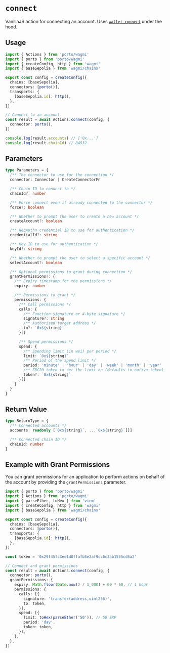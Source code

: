 # `connect`

VanillaJS action for connecting an account. Uses [`wallet_connect`](/sdk/rpc/wallet_connect) under the hood.

## Usage

```ts
import { Actions } from 'porto/wagmi'
import { porto } from 'porto/wagmi'
import { createConfig, http } from 'wagmi'
import { baseSepolia } from 'wagmi/chains'

export const config = createConfig({
  chains: [baseSepolia],
  connectors: [porto()],
  transports: {
    [baseSepolia.id]: http(),
  },
})

// Connect to an account
const result = await Actions.connect(config, {
  connector: porto(),
})

console.log(result.accounts) // ['0x...']
console.log(result.chainId) // 84532
```

## Parameters

```ts
type Parameters = {
  /** The connector to use for the connection */
  connector: Connector | CreateConnectorFn

  /** Chain ID to connect to */
  chainId?: number

  /** Force connect even if already connected to the connector */
  force?: boolean

  /** Whether to prompt the user to create a new account */
  createAccount?: boolean

  /** WebAuthn credential ID to use for authentication */
  credentialId?: string

  /** Key ID to use for authentication */
  keyId?: string

  /** Whether to prompt the user to select a specific account */
  selectAccount?: boolean

  /** Optional permissions to grant during connection */
  grantPermissions?: {
    /** Expiry timestamp for the permissions */
    expiry: number

    /** Permissions to grant */
    permissions: {
      /** Call permissions */
      calls: {
        /** Function signature or 4-byte signature */
        signature?: string
        /** Authorized target address */
        to?: `0x${string}`
      }[]

      /** Spend permissions */
      spend: {
        /** Spending limit (in wei) per period */
        limit: `0x${string}`
        /** Period of the spend limit */
        period: 'minute' | 'hour' | 'day' | 'week' | 'month' | 'year'
        /** ERC20 token to set the limit on (defaults to native token) */
        token?: `0x${string}`
      }[]
    }
  }
}
```

## Return Value

```ts
type ReturnType = {
  /** Connected accounts */
  accounts: readonly [`0x${string}`, ...`0x${string}`[]]

  /** Connected chain ID */
  chainId: number
}
```

## Example with Grant Permissions

You can grant permissions for an application to perform actions on behalf of the account by providing the `grantPermissions` parameter.

```ts
import { porto } from 'porto/wagmi'
import { Actions } from 'porto/wagmi'
import { parseEther, toHex } from 'viem'
import { createConfig, http } from 'wagmi'
import { baseSepolia } from 'wagmi/chains'

export const config = createConfig({
  chains: [baseSepolia],
  connectors: [porto()],
  transports: {
    [baseSepolia.id]: http(),
  },
})

const token = '0x29f45fc3ed1d0ffafb5e2af9cc6c3ab1555cd5a2'

// Connect and grant permissions
const result = await Actions.connect(config, {
  connector: porto(),
  grantPermissions: {
    expiry: Math.floor(Date.now() / 1_000) + 60 * 60, // 1 hour
    permissions: {
      calls: [{
        signature: 'transfer(address,uint256)',
        to: token,
      }],
      spend: [{
        limit: toHex(parseEther('50')), // 50 EXP
        period: 'day',
        token: token,
      }],
    },
  },
})
```